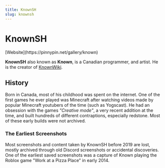 ```yaml
---
title: KnownSH
slug: knownsh
---
```


<InfoTag type="caution" boilerplate="wip" />

# KnownSH 
<KHTML>
  <Label title="Characters">[Website](https://pinnypin.net/gallery/known)</Label>
</KHTML>

**KnownSH** also known as **Known**, is a Canadian programmer, and artist. He is the creator of [KnownWiki](/).
<br/>
## History
Born in Canada, most of his childhood was spent on the internet.
One of the first games he ever played was Minecraft after watching videos made by popular Minecraft youtubers of the time (such as Yogscast). He had an
obsession with the games *"Creative mode"*, a very recent addition at the time, and built hundreds of different contraptions, especially redstone.
Most of these early builds were not archived.
### The Earliest Screenshots
Most screenshots and content taken by KnownSH before 2019 are lost, mostly archived through old Discord screenshots or accidental discoveries. 
One of the earliest saved screenshots was a capture of Known playing the Roblox game "Work at a Pizza Place" in early 2014.